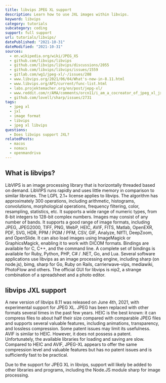 ```yaml
---
title: libvips JPEG XL support
description: Learn how to use JXL images within libvips.
keyword: libvips
category: tutorials
subcategory: coding
support: full support
url: tutorials/libvips/
datePublished: "2021-10-31"
dateModified: "2021-10-31"
sources:
  - en.wikipedia.org/wiki/JPEG_XS
  - github.com/libvips/libvips
  - github.com/libvips/libvips/discussions/2055
  - github.com/libvips/libvips/issues/1559
  - gitlab.com/wg1/jpeg-xl/-/issues/208
  - www.libvips.org/2021/06/04/What's-new-in-8.11.html
  - www.libvips.org/API/current/func-list.html
  - labs.projektemacher.org/en/post/jepg-xl/
  - www.reddit.com/r/AMA/comments/orcn11/i_am_a_cocreator_of_jpeg_xl_jxl_a_new_image/
  - github.com/lovell/sharp/issues/2731
tags:
  - jpeg xl
  - jxl
  - image format
  - libvips
  - jpeg xl libvips
questions:
  - Does libvips support JXL?
relatedPosts:
  - macos
  - nomacs
  - openmandriva
---
```


## What is libvips?

LibVIPS is an image processing library that is horizontally threaded based on demand. LibVIPS runs rapidly and uses little memory in comparison to similar libraries. The LGPL 2.1+ license applies to libvips. The algorithm has approximately 300 operations, including arithmetic, histograms, convolutions, morphological operations, frequency filtering, color, resampling, statistics, etc. It supports a wide range of numeric types, from 8-bit integers to 128-bit complex numbers. Images may consist of any number of bands. It supports a good range of image formats, including JPEG, JPEG2000, TIFF, PNG, WebP, HEIC, AVIF, FITS, Matlab, OpenEXR, PDF, SVG, HDR, PPM / PGM / PFM, CSV, GIF, Analyze, NIfTI, DeepZoom, and OpenSlide. It can also load images using ImageMagick or GraphicsMagick, enabling it to work with DICOM formats. Bindings are available for C, C++, and the command line. A complete set of bindings is available for Ruby, Python, PHP, C# / .NET, Go, and Lua. Several software applications use libvips as an image processing engine, including sharp (on node.js), bimg, sharp for Go, Ruby on Rails, carrierwave-vips, mediawiki, PhotoFlow and others. The official GUI for libvips is nip2, a strange combination of a spreadsheet and a photo editor.

## libvips JXL support

A new version of libvips 8.11 was released on June 4th, 2021, with experimental support for JPEG XL. JPEG has been replaced with other formats several times in the past few years. HEIC is the best known: it can compress files to about half their size compared with comparable JPEG files and supports several valuable features, including animations, transparency, and lossless compression. Some patent issues may limit its usefulness. AVIF is similar to HEIC. However, it does not possess a patent. Unfortunately, the available libraries for loading and saving are slow. Compared to HEIC and AVIF, JPEG-XL appears to offer the same compression level and valuable features but has no patent issues and is sufficiently fast to be practical.

Due to the support for JPEG XL in libvips, support will likely be added to other libraries and programs, including the Node.JS module sharp for image processing.

